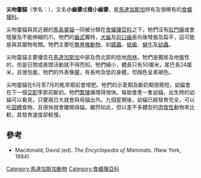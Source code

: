 {{Speciesbox 
| name = 尖吻靈貓
| status = NT
| status_system = iucn3.1
| status_ref = <ref name=iucn>{{IUCN2008|assessors=Hawkins, A.F.A.|year=2008|id=8327|title=Eupleres goudotii|downloaded=2009-03-13}}</ref>
| image = Falanouc.jpg
| range_map = Genus Eupleres range map.svg
| trend = down
 | taxon = Eupleres goudotii
 | authority = Doyere, 1835
}}

'''尖吻靈貓'''（學名：''{{lang|la|Eupleres goudotii}}''），又名'''小齒獴'''或'''瘦小齒獴'''，是[[馬達加斯加|馬達加斯加]]特有及很稀有的[[食蟻狸科|食蟻狸科]]。

尖吻靈貓與其近親的[[馬島靈貓|馬島靈貓]]一同被分類在[[食蟻狸亞科|食蟻狸亞科]]之下。牠們沒有[[肛門腺|肛門腺]]或會陰腺及不能伸縮的爪。牠們的[[齒式|齒式]]獨特，[[犬齒|犬齒]]及[[前臼齒|前臼齒]]是向後彎曲及扁平，這可能是與其獵物有關。牠們主要吃[[無脊椎動物|無脊椎動物]]，如[[蠕蟲|蠕蟲]]、[[蛞蝓|蛞蝓]]、[[蝸牛|蝸牛]]及[[幼蟲|幼蟲]]。

尖吻靈貓主要棲息在[[馬達加斯加|馬達加斯加]]中部及西北部的低地[[雨林|雨林]]。牠們是獨居及地盤性的，但是日間或夜間活動就不得而知。牠們細小，體長只有50厘米，尾巴長24厘米，且很怕羞。牠們的外表像[[獴|獴]]，有長吻及低的身體，但顏色呈素褐色。

尖吻靈貓在6月至7月的乾旱期前會增肥。牠們的示愛期及斷奶期很簡短，幼貓會在下一個[[交配|交配]]季節前斷奶。牠們[[繁殖|繁殖]]循環得很快。每胎會產一隻幼貓，出生時的幼貓可以看見，只要兩日大就會與母貓出外。九個星期後，幼貓已經發育完全，可以吃[[固體|固體]]食物，且很快就會離開母貓。雖然如此，但以差不多體型的[[肉食性|肉食性]]動物來比較，其發育速度卻較慢。

== 參考 ==
{{reflist}}
* Macdonald, David (ed). ''The Encyclopedia of Mammals''. (New York, 1984)
{{Taxonbar|from=Q181565}}

[[Category:馬達加斯加動物|Category:馬達加斯加動物]]
[[Category:食蟻狸亞科|Category:食蟻狸亞科]]